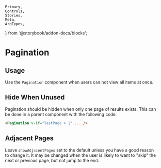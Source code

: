 	Primary,
	Controls,
	Stories,
	Meta,
	ArgTypes,
} from '@storybook/addon-docs/blocks';


<Meta of={PaginationStories} />

# Pagination

## Usage

Use the `Pagination` component when users can not view all items at once.

## Hide When Unused

Pagination should be hidden when only one page of results exists. This can be done in a parent component with the following code.

```html
<Pagination v-if="lastPage > 1" ... />
```

## Adjacent Pages

Leave `showAdjacentPages` set to the default unless you have a good reason to change it. It may be changed when the user is likely to want to "skip" the next or previous page, but not jump to the end.

<Primary />
<Controls />
<Stories />
